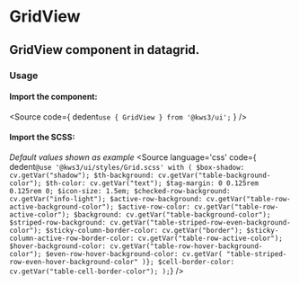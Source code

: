 
<Version />

<Meta of={Stories} />

# GridView
## GridView component in datagrid.

<Canvas of={Stories.Main} />

<Controls />

### Usage
#### Import the component:
<Source
  code={
    dedent`use { GridView } from '@kws3/ui';`
  }
/>

#### Import the SCSS:
_Default values shown as example_
<Source
  language='css'
  code={ dedent`
    @use '@kws3/ui/styles/Grid.scss' with (
      $box-shadow: cv.getVar("shadow");
      $th-background: cv.getVar("table-background-color");
      $th-color: cv.getVar("text");
      $tag-margin: 0 0.125rem 0.125rem 0;
      $icon-size: 1.5em;
      $checked-row-background: cv.getVar("info-light");
      $active-row-background: cv.getVar("table-row-active-background-color");
      $active-row-color: cv.getVar("table-row-active-color");
      $background: cv.getVar("table-background-color");
      $striped-row-background: cv.getVar("table-striped-row-even-background-color");
      $sticky-column-border-color: cv.getVar("border");
      $sticky-column-active-row-border-color: cv.getVar("table-row-active-color");
      $hover-background-color: cv.getVar("table-row-hover-background-color");
      $even-row-hover-background-color: cv.getVar(
          "table-striped-row-even-hover-background-color"
        )};
      $cell-border-color: cv.getVar("table-cell-border-color");
    );
    `}
/>
